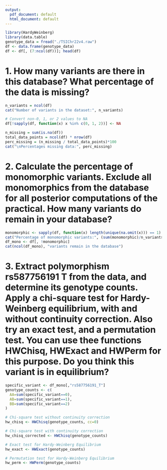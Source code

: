 ```yaml
---
output:
  pdf_document: default
  html_document: default
---
```

```r
library(HardyWeinberg)
library(data.table)
genotype_data = fread("./TSIChr22v4.raw")
df <- data.frame(genotype_data)
df <- df[, (7:ncol(df))]; head(df)
```

# 1. How many variants are there in this database? What percentage of the data is missing?
```r
n_variants = ncol(df)
cat("Number of variants in the dataset:", n_variants)

# Convert non-0, 1, or 2 values to NA
df[!sapply(df, function(x) x %in% c(0, 1, 2))] <- NA

n_missing = sum(is.na(df))
total_data_points = ncol(df) * nrow(df)
perc_missing = (n_missing / total_data_points)*100
cat("\nPercentages missing data:", perc_missing)
```
# 2. Calculate the percentage of monomorphic variants. Exclude all monomorphics from the database for all posterior computations of the practical. How many variants do remain in your database?
```r
monomorphic <- sapply(df, function(x) length(unique(na.omit(x))) == 1)
cat("Percentage of monomorphic variants:", (sum(monomorphic)/n_variants)*100, "%\n")
df_mono <- df[, !monomorphic]
cat(ncol(df_mono), "variants remain in the database")
```

# 3. Extract polymorphism rs587756191 T from the data, and determine its genotype counts. Apply a chi-square test for Hardy-Weinberg equilibrium, with and without continuity correction. Also try an exact test, and a permutation test. You can use thee functions HWChisq, HWExact and HWPerm for this purpose. Do you think this variant is in equilibrium?

```r
specific_variant <- df_mono[,"rs587756191_T"]
genotype_counts <- c(
  AA=sum(specific_variant==0),
  AB=sum(specific_variant==1),
  BB=sum(specific_variant==2)
)

# Chi-square test without continuity correction
hw_chisq <- HWChisq(genotype_counts, cc=0)

# Chi-square test with continuity correction
hw_chisq_corrected <- HWChisq(genotype_counts)

# Exact test for Hardy-Weinberg Equilibrium
hw_exact <- HWExact(genotype_counts)

# Permutation test for Hardy-Weinberg Equilibrium
hw_perm <- HWPerm(genotype_counts)

```
